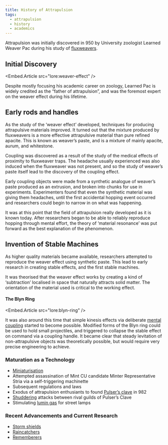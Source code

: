```yaml
---
title: History of Attrapulsion
tags:
  - attrapulsion
  - history
  - academics
---
```


Attrapulsion was initially discovered in 950 by University zoologist Learned
Weaver Pac during his study of [fluxweavers](lore:fluxweavers).

## Initial Discovery

<Embed.Article src="lore:weaver-effect" />

Despite mostly focusing his academic career on zoology, Learned Pac is widely
credited as the “father of attrapulsion”, and was the foremost expert on the
weaver effect during his lifetime.

## Early rods and handles

As the study of the ‘weaver effect’ developed, techniques for producing
attrapulsive materials improved. It turned out that the mixture produced by
fluxweavers is a more effective attrapulsive material than pure refined
apacite. This is known as weaver’s paste, and is a mixture of mainly apacite,
aurum, and whitestone.

Coupling was discovered as a result of the study of the medical effects of
proximity to fluxweaver traps. The headache usually experienced was also
induced when the fluxweaver was not present, and so the study of weaver’s paste
itself lead to the discovery of the coupling effect.

Early coupling objects were made from a synthetic analogue of weaver’s paste
produced as an extrusion, and broken into chunks for use in experiments.
Experimenters found that even the synthetic material was giving them headaches,
until the first accidental hopping event occurred and researchers could begin
to narrow in on what was happening.

It was at this point that the field of attrapulsion really developed as it is
known today. After researchers began to be able to reliably reproduce hopping
through mental effort, the theory of ‘material resonance’ was put forward as
the best explanation of the phenomenon.  

## Invention of Stable Machines

As higher quality materials became available, researchers attempted to
reproduce the weaver effect using synthetic paste. This lead to early
research in creating stable effects, and the first stable machines.

It was theorised that the weaver effect works by creating a kind of
‘subtraction’ localised in space that naturally attracts solid matter. The
orientation of the material used is critical to the working effect.

#### The Blyn Ring

<Embed.Article src="lore:blyn-ring" />

It was also around this time that simple kinesis effects via deliberate
[mental coupling](lore:coupling-handles) started to become possible. Modified
forms of the Blyn ring could be used to hold small projectiles, and triggered
to collapse the stable effect on command via a coupling handle. It became clear
that steady levitation of non-attrapulsive objects was theoretically possible,
but would require very precise engineering to achieve.

### Maturation as a Technology

- [Miniaturisation](lore:machinettes)
- Attempted assassination of Mint CU candidate Minter Representative Stria via a self-triggering machinette
- Subsequent regulations and laws
- Exodus of attrapulsion enthusiants to found [Pulser’s clave](location:pulsers-clave) in 982
- [Shuddering](lore:attrapulsive-effects#shuddering) attacks between rival guilds of Pulser’s Clave
- Stimulating [lumin gas](lore:lumin) for street lamps

### Recent Advancements and Current Research

- [Storm shields](lore:storm-shields)
- [Raincatchers](lore:raincatchers)
- [Rememberers](lore:rememberer)
